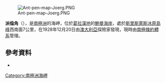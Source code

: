 [[Image:Ant-pen-map-Joerg.PNG|thumb]]

{{coord|68|6|S|65|5|W|display=title}}

'''派倫角'''（{{lang-en|Pylon Point}}），是[[南極洲|南極洲]]的海岬，位於[[葛拉漢地|葛拉漢地]]的[[鮑曼海岸|鮑曼海岸]]，處於[[斯里斯萊斯冰原島峰|斯里斯萊斯冰原島峰]]西南面7公里，在1928年12月20日由[[澳大利亞|澳大利亞]]探險家發現，現時由[[南極條約體系|南極條約體系]]管理。

==參考資料==
*{{usgs-gazetteer}}

{{DEFAULTSORT:Pylon Point}}
[[Category:南極洲海岬|Category:南極洲海岬]]


{{BowmanCoast-geo-stub}}